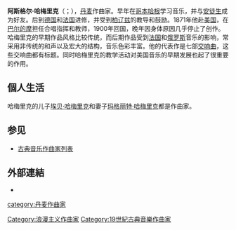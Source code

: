 {{Infobox classical
| 中文名       = 哈梅里克
| 画像         = Asger Hamerik.jpg
| 附注         =
| 原文名       = Asger Hamerik
| 国别         = 丹麦
| 出生日期     = {{birth date|1843|4|8}}
| 出生地       = 腓特烈斯贝
| 逝世日期     = {{death date and age|1923|7|13|1843|4|8}}
| 逝世地       = 腓特烈斯贝
| 所属时期     = 浪漫主义
| 所属乐派     =
| 擅长作品类型 = 管弦乐，合唱
| 代表作       = 七部交响曲，合唱《基督三部曲》，安魂曲
| 师从         = [[加德|加德]]，[[J.P.E.哈特曼|J.P.E.哈特曼]]，[[柏辽兹|柏辽兹]]
| 学生         = 
| 官方网站     =
}}

'''阿斯格尔·哈梅里克'''（{{lang-da|Asger Hamerik}}；{{bd|1843年|4月8日|1923年|7月13日}}），[[丹麦|丹麦]]作曲家。早年在[[哥本哈根|哥本哈根]]学习音乐，并与[[安徒生|安徒生]]成为好友。后到[[德国|德国]]和[[法国|法国]]进修，并受到[[柏辽兹|柏辽兹]]的教导和鼓励。1871年他赴[[美国|美国]]，在[[巴尔的摩|巴尔的摩]]担任合唱指挥和教师，1900年回国，晚年因身体原因几乎停止了创作。哈梅里克的早期作品风格比较传统，而后期作品受到[[法国|法国]]和[[俄罗斯|俄罗斯]]音乐的影响，常采用非传统的和声以及宏大的结构，音乐色彩丰富。他的代表作是七部[[交响曲|交响曲]]，这些交响曲都有标题。同时哈梅里克的教学活动对美国音乐的早期发展也起了很重要的作用。

== 個人生活 ==
哈梅里克的儿子[[埃贝·哈梅里克|埃贝·哈梅里克]]和妻子[[玛格丽特·哈梅里克|玛格丽特·哈梅里克]]都是作曲家。

== 参见 ==
* [[古典音乐作曲家列表|古典音乐作曲家列表]]

== 外部連結 ==
* {{IMSLP|id=Hamerik, Asger}}

{{Authority control}}

{{DEFAULTSORT:Hamerik, Asger}}
[[category:丹麦作曲家|category:丹麦作曲家]]
[[Category:浪漫主义作曲家|Category:浪漫主义作曲家]]
[[Category:19世紀古典音樂作曲家|Category:19世紀古典音樂作曲家]]